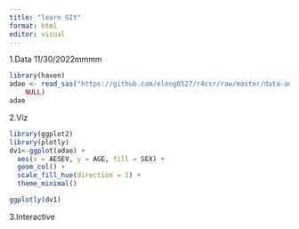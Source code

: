 ```yaml
---
title: "learn GIt"
format: html
editor: visual
---
```


1.Data 11/30/2022mmmm

```r
library(haven)
adae <- read_sas("https://github.com/elong0527/r4csr/raw/master/data-adam/adae.sas7bdat", 
    NULL)
adae

```

2.Viz

```r
library(ggplot2)
library(plotly)
dv1<-ggplot(adae) +
  aes(x = AESEV, y = AGE, fill = SEX) +
  geom_col() +
  scale_fill_hue(direction = 1) +
  theme_minimal()

ggplotly(dv1)

```

3.Interactive
